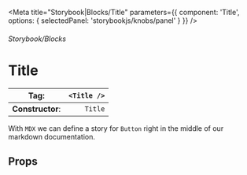 
<Meta title="Storybook|Blocks/Title" parameters={{
    component: 'Title',
    options: { selectedPanel: 'storybookjs/knobs/panel' }
  }}
/>

###### Storybook/Blocks

# Title

| **Tag**:         | `<Title />` |
|------------------|------------:|
| **Constructor**: |     `Title` |

With `MDX` we can define a story for `Button` right in the middle of our
markdown documentation.

## Props

<Props />
